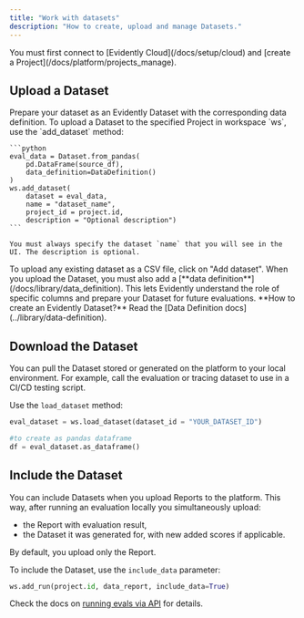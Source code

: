 ```yaml
---
title: "Work with datasets"
description: "How to create, upload and manage Datasets."
---
```


<Tip>
  You must first connect to [Evidently Cloud](/docs/setup/cloud) and [create a Project](/docs/platform/projects_manage).
</Tip>

## Upload a Dataset

<Tabs>
  <Tab title="Python">
    Prepare your dataset as an Evidently Dataset with the corresponding data definition. To upload a Dataset to the specified Project in workspace `ws`, use the `add_dataset` method:

    ```python
    eval_data = Dataset.from_pandas(
        pd.DataFrame(source_df),
        data_definition=DataDefinition()
    )
    ws.add_dataset(
        dataset = eval_data, 
        name = "dataset_name",
        project_id = project.id, 
        description = "Optional description")
    ```

    You must always specify the dataset `name` that you will see in the UI. The description is optional.
  </Tab>
  <Tab title="UI">
    To upload any existing dataset as a CSV file, click on "Add dataset". When you upload the Dataset, you must also add a [**data definition**](/docs/library/data_definition). This lets Evidently understand the role of specific columns and prepare your Dataset for future evaluations.
  </Tab>
</Tabs>

<Note>
  **How to create an Evidently Dataset?** Read the [Data Definition docs](../library/data-definition).
</Note>

## Download the Dataset

You can pull the Dataset stored or generated on the platform to your local environment. For example, call the evaluation or tracing dataset to use in a CI/CD testing script.

Use the `load_dataset` method:

```python
eval_dataset = ws.load_dataset(dataset_id = "YOUR_DATASET_ID") 

#to create as pandas dataframe
df = eval_dataset.as_dataframe()
```

## Include the Dataset

You can include Datasets when you upload Reports to the platform. This way, after running an evaluation locally you simultaneously upload:

- the Report with evaluation result,
- the Dataset it was generated for, with new added scores if applicable.

By default, you upload only the Report.

To include the Dataset, use the `include_data` parameter:

```python
ws.add_run(project.id, data_report, include_data=True)
```

Check the docs on [running evals via API](/docs/platform/evals_api) for details.